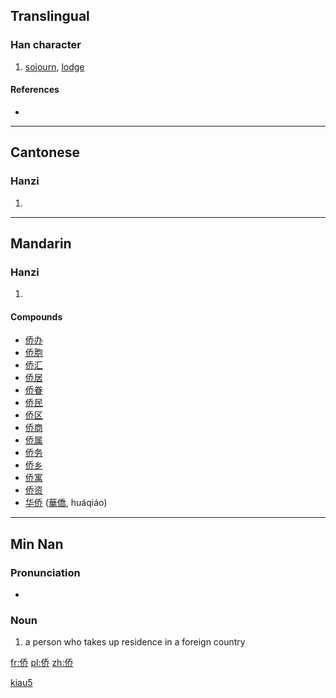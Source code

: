 {{also|僑}}
==Translingual==

===Han character===
{{Han char|rn=9|rad=人|as=06|sn=8|four=|canj=人竹大中 (OHKL)}}

# [[sojourn]], [[lodge]]

====References====
* {{Han ref|kx=0102.291|hdz=10149.060|uh=4FA8|ud=20392}}

----

==Cantonese==

===Hanzi===
{{yue-hanzi|jyut=|y=kiu4|tra=僑}}

# {{defn|lang=yue|sort=人06}}

----

==Mandarin==

===Hanzi===
{{cmn-hanzi|tra=僑|pin=[[hòu]] ([[hou4]]), [[qiáo]] ([[qiao2]])|wg=hou<sup>4</sup>, ch'iao<sup>2</sup>}}

# {{defn|lang=cmn|sort=人06}}

====Compounds====
* [[侨办]]
* [[侨胞]]
* [[侨汇]]
* [[侨居]]
* [[侨眷]]
* [[侨民]]
* [[侨区]]
* [[侨商]]
* [[侨属]]
* [[侨务]]
* [[侨乡]]
* [[侨寓]]
* [[侨资]]
* [[华侨]] ([[華僑]], huáqiáo)

----

==Min Nan==

===Pronunciation===
* {{IPA|[ kiau˧˥ ]|lang=nan}}

===Noun===
{{nan-noun|s|poj=kiâu|pojt=kiau5|tra=僑|sim=侨|rs=人06}}

# {{literary|lang=nan|skey=kiau5}} a person who takes up residence in a foreign country

[[Category:nan-cn:Literary|kiau5]]

[[fr:侨]]
[[pl:侨]]
[[zh:侨]]